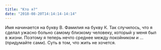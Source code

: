 ```yaml
---
title: "Кто я?"
date: "2018-08-20T14:14:14-14:14"
---
```


Имя начинается на букву В. Фамилия на букву К. Так случилось, что я сделал ужасно больно самому близкому человеку, который у меня был в жизни. Поэтому я теперь нечто среднее между покойником и ... (придумайте сами). Суть в том, что жить не хочется. 